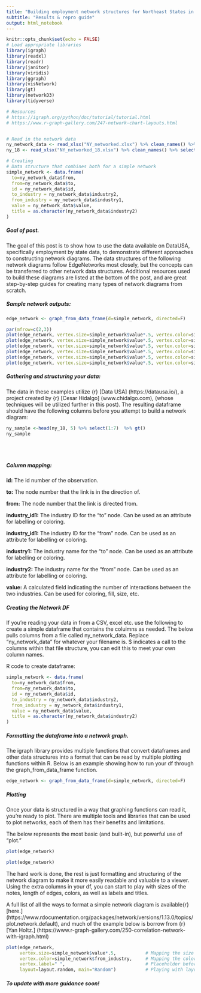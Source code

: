 ```yaml
---
title: "Building employment network structures for Northeast States in the US"
subtitle: "Results & repro guide"
output: html_notebook
---
```


```r
knitr::opts_chunk$set(echo = FALSE)
# Load appropriate libraries
library(igraph)
library(readxl)
library(readr)
library(janitor)
library(viridis)
library(ggraph)
library(visNetwork)
library(gt)
library(networkD3)
library(tidyverse)

# Resources
# https://igraph.org/python/doc/tutorial/tutorial.html
# https://www.r-graph-gallery.com/247-network-chart-layouts.html


# Read in the network data
ny_network_data <- read_xlsx("NY_networked.xlsx") %>% clean_names() %>% select(1:9) %>% na.omit()  %>% filter(value > 19) 
ny_18 <- read_xlsx("NY_networked_18.xlsx") %>% clean_names() %>% select(1:9) %>% na.omit() 

```

```r
# Creating 
# Data structure that combines both for a simple network
simple_network <- data.frame(
  to=ny_network_data$from,
  from=ny_network_data$to,
  id = ny_network_data$id,
  to_industry = ny_network_data$industry2,
  from_industry = ny_network_data$industry1,
  value = ny_network_data$value, 
  title = as.character(ny_network_data$industry2)
)

```

##### Goal of post.

The goal of this post is to show how to use the data available on DataUSA, specifically employment by state data, to demonstrate different approaches to constructing network diagrams. The data structures of the following network diagrams follow EdgeNetworks most closely, but the concepts can be transferred to other network data structures. Additional resources used to build these diagrams are listed at the bottom of the post, and are great step-by-step guides for creating many types of network diagrams from scratch. 

##### Sample network outputs:

```r
edge_network <- graph_from_data_frame(d=simple_network, directed=F) 

par(mfrow=c(2,3))
plot(edge_network, vertex.size=simple_network$value*.5, vertex.color=simple_network$from_industry, vertex.label=" ", layout=layout.random, main="Random")
plot(edge_network, vertex.size=simple_network$value*.5, vertex.color=simple_network$from_industry, vertex.label=" ", layout=layout.fruchterman.reingold, main="fruchterman.reingold")
plot(edge_network, vertex.size=simple_network$value*.5, vertex.color=simple_network$from_industry, vertex.label=" ", layout = layout_with_mds, main = "MDS")
plot(edge_network, vertex.size=simple_network$value*.5, vertex.color=simple_network$from_industry, vertex.label=" ", layout = layout_with_graphopt, main = "Graph OPT")
plot(edge_network, vertex.size=simple_network$value*.5, vertex.color=simple_network$from_industry, vertex.label=" ", layout = layout.sphere, main="Sphere")
plot(edge_network, vertex.size=simple_network$value*.5, vertex.color=simple_network$from_industry, vertex.label=" ", layout=layout.circle, main="Circle") 

```


##### Gathering and structuring your data:

The data in these examples utilize {r} [Data USA] (https://datausa.io/),  a project created by {r} [Cesar Hidalgo] (www.chidalgo.com), (whose techniques will be utilized further in this post). The resulting dataframe should have the following columns before you attempt to build a network diagram:

```r
ny_sample <-head(ny_18, 5) %>% select(1:7)  %>% gt()
ny_sample
```

<br>
<br>

##### Column mapping:

**id:** The id number of the observation.

**to:** The node number that the link is in the direction of.

**from:** The node number that the link is directed from.

**industry_id1:** The industry ID for the "to" node. Can be used as an attribute for labelling or coloring.

**industry_id1:** The industry ID for the "from" node. Can be used as an attribute for labelling or coloring.

**industry1:** The industry name for the "to" node. Can be used as an attribute for labelling or coloring.

**industry2:** The industry name for the "from" node. Can be used as an attribute for labelling or coloring.

**value:** A calculated field indicating the number of interactions between the two industries. Can be used for coloring, fill, size, etc. 

##### Creating the Network DF

If you're reading your data in from a CSV, excel etc. use the following to create a simple dataframe that contains the coluimns as needed. The below pulls columns from a file called ny_network_data. Replace "ny_network_data" for whatever your filename is. $ indicates a call to the columns within that file structure, you can edit this to meet your own column names. 

R code to create dataframe:
```r
simple_network <- data.frame(
  to=ny_network_data$from,
  from=ny_network_data$to,
  id = ny_network_data$id,
  to_industry = ny_network_data$industry2,
  from_industry = ny_network_data$industry1,
  value = ny_network_data$value, 
  title = as.character(ny_network_data$industry2)
)
```

##### Formatting the dataframe into a network graph.

The igraph library provides multiple functions that convert dataframes and other data structures into a format that can be read by multiple plotting functions within R. Below is an example showing how to run your df through the graph_from_data_frame function.

```r
edge_network <- graph_from_data_frame(d=simple_network, directed=F) 
```

##### Plotting

Once your data is structured in a way that graphing functions can read it, you're ready to plot. There are multiple tools and libraries that can be used to plot networks, each of them has their benefits and limitations. 

The below represents the most basic (and built-in), but powerful use of "plot."
```r
plot(edge_network)
```
```r
plot(edge_network)
```




The hard work is done, the rest is just formatting and structuring of the network diagram to make it more easily readable and valuable to a viewer. Using the extra columns in your df, you can start to play with sizes of the notes, length of edges, colors, as well as labels and titles. 

A full list of all the ways to format a simple network diagram is available{r} [here.] (https://www.rdocumentation.org/packages/network/versions/1.13.0/topics/plot.network.default), and much of the example below is borrow from {r} [Yan Holtz.] (https://www.r-graph-gallery.com/250-correlation-network-with-igraph.html) 

```r
plot(edge_network, 
     vertex.size=simple_network$value*.5,           # Mapping the size of the nodes to value.
     vertex.color=simple_network$from_industry,     # Mapping the color of the nodes to industries
     vertex.label=" ",                              # Placeholder before figuring out how to hover.
     layout=layout.random, main="Random")           # Playing with layouts (random, sphere, etc.)

```

##### To update with more guidance soon!
